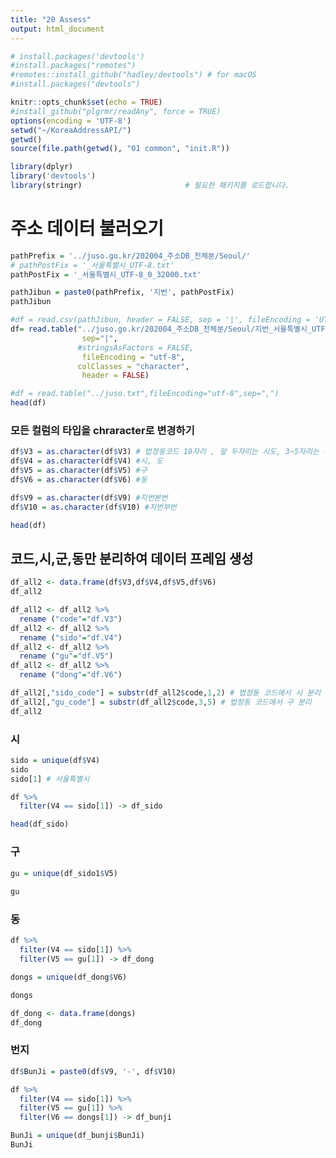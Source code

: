 ```yaml
---
title: "20 Assess"
output: html_document
---
```


```r
# install.packages('devtools')
#install.packages("remotes")
#remotes::install_github("hadley/devtools") # for macOS
#install.packages("devtools")
```

```r
knitr::opts_chunk$set(echo = TRUE)
#install_github("plgrmr/readAny", force = TRUE)
options(encoding = 'UTF-8')
setwd("~/KoreaAddressAPI/")
getwd()
source(file.path(getwd(), "01 common", "init.R"))
```

```r
library(dplyr)
library('devtools')
library(stringr)                       # 필요한 패키지를 로드합니다.
```

# 주소 데이터 불러오기

```r
pathPrefix = '../juso.go.kr/202004_주소DB_전체분/Seoul/'
# pathPostFix = '_서울특별시_UTF-8.txt'
pathPostFix = '_서울특별시_UTF-8_0_32000.txt'

pathJibun = paste0(pathPrefix, '지번', pathPostFix)
pathJibun

#df = read.csv(pathJibun, header = FALSE, sep = '|', fileEncoding = 'UTF-8')
df= read.table("../juso.go.kr/202004_주소DB_전체분/Seoul/지번_서울특별시_UTF-8_0_32000.txt",
                sep="|",
               #stringsAsFactors = FALSE,
                fileEncoding = "utf-8",
               colClasses = "character",
                header = FALSE)

#df = read.table("../juso.txt",fileEncoding="utf-8",sep=",")
head(df)
```
### 모든 컬럼의 타입을 chraracter로 변경하기
```r
df$V3 = as.character(df$V3) # 법정동코드 10자리 , 앞 두자리는 시도, 3~5자리는 구
df$V4 = as.character(df$V4) #시, 도
df$V5 = as.character(df$V5) #구
df$V6 = as.character(df$V6) #동

df$V9 = as.character(df$V9) #지번본번
df$V10 = as.character(df$V10) #지번부번

head(df)
```

## 코드,시,군,동만 분리하여 데이터 프레임 생성

```r
df_all2 <- data.frame(df$V3,df$V4,df$V5,df$V6)
df_all2
```

```r
df_all2 <- df_all2 %>%
  rename ("code"="df.V3")
df_all2 <- df_all2 %>%
  rename ("sido"="df.V4")
df_all2 <- df_all2 %>%
  rename ("gu"="df.V5")
df_all2 <- df_all2 %>%
  rename ("dong"="df.V6")
```

```r
df_all2[,"sido_code"] = substr(df_all2$code,1,2) # 법정동 코드에서 시 분리
df_all2[,"gu_code"] = substr(df_all2$code,3,5) # 법정동 코드에서 구 분리
df_all2
```


### 시
```r
sido = unique(df$V4)
sido
sido[1] # 서울특별시 

df %>%
  filter(V4 == sido[1]) -> df_sido

head(df_sido)
```


### 구
```r
gu = unique(df_sido1$V5)
  
gu
```
### 동
```r
df %>%
  filter(V4 == sido[1]) %>% 
  filter(V5 == gu[1]) -> df_dong

dongs = unique(df_dong$V6)

dongs

df_dong <- data.frame(dongs)
df_dong
```

### 번지

```r

df$BunJi = paste0(df$V9, '-', df$V10)

df %>%
  filter(V4 == sido[1]) %>% 
  filter(V5 == gu[1]) %>% 
  filter(V6 == dongs[1]) -> df_bunji

BunJi = unique(df_bunji$BunJi)
BunJi

```

